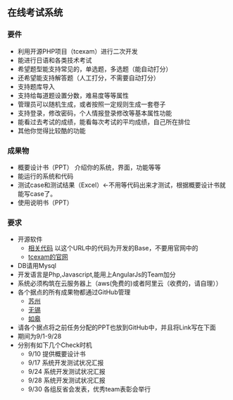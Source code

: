 ==在线考试系统==
===要件===
*利用开源PHP项目（tcexam）进行二次开发
*能进行日语和各类技术考试
*希望题型能支持常见的，单选题，多选题（能自动打分）
*还希望能支持解答题（人工打分，不需要自动打分）
*支持题库导入
*支持给每道题设置分数，难易度等等属性
*管理员可以随机生成，或者按照一定规则生成一套卷子
*支持登录，修改密码，个人情报登录修改等基本属性功能
*能看过去考试的成绩，能看每次考试的平均成绩，自己所在排位
*其他你觉得比较酷的功能


===成果物===
*概要设计书（PPT） 介绍你的系统，界面，功能等等
*能运行的系统和代码
*测试case和测试结果（Excel）←不用等代码出来才测试，根据概要设计书就能写case了。
*使用说明书（PPT）


===要求===
*开源软件
**[https://github.com/C3140/tcexam 相关代码]  以这个URL中的代码为开发的Base，不要用官网中的
**[https://tcexam.org/ tcexam的官网]
*DB请用Mysql
*开发语言是Php,Javascript,能用上AngularJs的Team加分
*系统必须构筑在云服务器上（aws(免费的)或者阿里云（收费的，请自理））
*各个据点的所有成果物都通过GitHub管理
**[https://github.com/C3140/lkg-exam-sz 苏州]
**[https://github.com/C3140/lkg-exam-wx 无锡]
**[https://github.com/C3140/lkg-exam-rg 如皋]
*请各个据点将之前任务分配的PPT也放到GitHub中，并且将Link写在下面
*期间为9/1-9/28
*分别有如下几个Check时机
**9/10 提供概要设计书
**9/17 系统开发测试状况汇报
**9/24 系统开发测试状况汇报
**9/28 系统开发测试状况汇报
**9/30 各组反省会发表，优秀team表彰会举行




